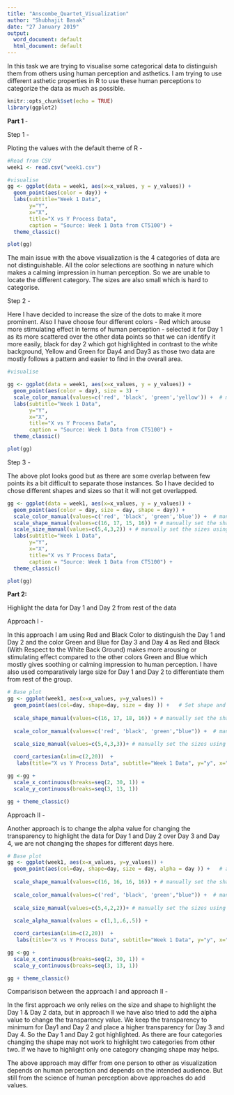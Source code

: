 ```yaml
---
title: "Anscombe_Quartet_Visualization"
author: "Shubhajit Basak"
date: "27 January 2019"
output:
  word_document: default
  html_document: default
---
```


In this task we are trying to visualise some categorical data to distinguish them from others using human perception and asthetics. I am trying to use different asthetic properties in R to use these human perceptions to categorize the data as much as possible.


```r
knitr::opts_chunk$set(echo = TRUE)
library(ggplot2)
```

<b> Part 1 </b> - 

Step 1 - 

Ploting the values with the default theme of R -

```r

#Read from CSV
week1 <- read.csv("week1.csv")

#visualise
gg <- ggplot(data = week1, aes(x=x_values, y = y_values)) +
  geom_point(aes(color = day)) +
  labs(subtitle="Week 1 Data", 
       y="Y", 
       x="X", 
       title="X vs Y Process Data", 
       caption = "Source: Week 1 Data from CT5100") +
  theme_classic()

plot(gg)


```

The main issue with the above visualization is the 4 categories of data are not distinguishable. All the color selections are soothing in nature which makes a calming impression in human perception. So we are unable to locate the different category. The sizes are also small which is hard to categorise.

Step 2 -

Here I have decided to increase the size of the dots to make it more prominent. Also I have choose four different colors - Red which arouse more stimulating effect in terms of human perception - selected it for Day 1 as its more scattered over the other data points so that we can identify it more easily, black for day 2 which got highlighted in contrast to the white background, Yellow and Green for Day4 and Day3 as those two data are mostly follows a pattern and easier to find in the overall area.

```r

#visualise

gg <- ggplot(data = week1, aes(x=x_values, y = y_values)) +
  geom_point(aes(color = day), size = 3) +
  scale_color_manual(values=c('red', 'black', 'green','yellow')) +  # manually set the colors
  labs(subtitle="Week 1 Data", 
       y="Y", 
       x="X", 
       title="X vs Y Process Data", 
       caption = "Source: Week 1 Data from CT5100") +
  theme_classic()

plot(gg)

```


Step 3 - 

The above plot looks good but as there are some overlap between few points its a bit difficult to separate those instances. So I have decided to chose different shapes and sizes so that it will not get overlapped.

```r

gg <- ggplot(data = week1, aes(x=x_values, y = y_values)) +
  geom_point(aes(color = day, size = day, shape = day)) +
  scale_color_manual(values=c('red', 'black', 'green','blue')) +  # manually set the colors
  scale_shape_manual(values=c(16, 17, 15, 16)) + # manually set the shapes
  scale_size_manual(values=c(5,4,3,2)) + # manually set the sizes using a vector of point sizes
  labs(subtitle="Week 1 Data", 
       y="Y", 
       x="X", 
       title="X vs Y Process Data", 
       caption = "Source: Week 1 Data from CT5100") +
  theme_classic()

plot(gg)


```



<b>Part 2: </b>

Highlight the data for Day 1 and Day 2 from rest of the data

Approach I -

In this approach I am using Red and Black Color to distinguish the Day 1 and Day 2 and the color Green and Blue for Day 3 and Day 4 as Red and Black (With Respect to the White Back Ground) makes more arousing or stimulating effect compared to the other colors Green and Blue which mostly gives soothing or calming impression to human perception. I have also used comparatively large size for Day 1 and Day 2 to differentiate them from rest of the group.

```r

# Base plot 
gg <- ggplot(week1, aes(x=x_values, y=y_values)) + 
  geom_point(aes(col=day, shape=day, size = day )) +   # Set shape and colour according to day value  ,  size=(2)
  
  scale_shape_manual(values=c(16, 17, 18, 16)) + # manually set the shapes
  
  scale_color_manual(values=c('red', 'black', 'green',"blue")) +  # manually set the colors #7cfc00
  
  scale_size_manual(values=c(5,4,3,3))+ # manually set the sizes using a vector of point sizes

  coord_cartesian(xlim=c(2,20))  + 
   labs(title="X vs Y Process Data", subtitle="Week 1 Data", y="y", x="x", caption="Week 1 Data from CT5100")

gg <-gg +  
  scale_x_continuous(breaks=seq(2, 30, 1)) + 
  scale_y_continuous(breaks=seq(3, 13, 1))

gg + theme_classic()


```





Approach II - 

Another approach is to change the alpha value for changing the transparency to highlight the data for Day 1 and Day 2 over Day 3 and Day 4, we are not changing the shapes for different days here.

```r
# Base plot 
gg <- ggplot(week1, aes(x=x_values, y=y_values)) + 
  geom_point(aes(col=day, shape=day, size = day, alpha = day )) +   # add color, shape , size and alpha in asthetics to change them manually
  
  scale_shape_manual(values=c(16, 16, 16, 16)) + # manually set the shapes
  
  scale_color_manual(values=c('red', 'black', 'green',"blue")) +  # manually set the colors
  
  scale_size_manual(values=c(5,4,2,2))+ # manually set the sizes using a vector of point sizes
  
  scale_alpha_manual(values = c(1,1,.6,.5)) +

  coord_cartesian(xlim=c(2,20))  + 
   labs(title="X vs Y Process Data", subtitle="Week 1 Data", y="y", x="x", caption="Week 1 Data from CT5100")

gg <-gg +  
  scale_x_continuous(breaks=seq(2, 30, 1)) + 
  scale_y_continuous(breaks=seq(3, 13, 1))

gg + theme_classic()

```

Comparisison between the approach I and approach II - 

In the first approach we only relies on the size and shape to highlight the Day 1 & Day 2 data, but in approach II we have also tried to add the alpha value to change the transparency value. We keep the transparency to minimum for Day1 and Day 2 and place a higher transparency for Day 3 and Day 4. So the Day 1 and Day 2 got highlighted. As there are four categories changing the shape may not work to highlight two categories from other two. If we have to highlight only one category changing shape may helps. 


The above approach may differ from one person to other as visualization depends on human perception and depends on the intended audience. But still from the science of human perception above approaches do add values.
